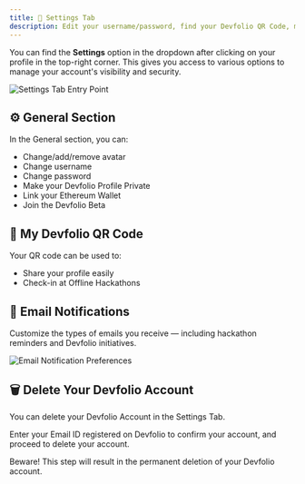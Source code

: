 ```yaml
---
title: 🔧 Settings Tab
description: Edit your username/password, find your Devfolio QR Code, make your profile private, delete your Devfolio Account 🔧
---
```


You can find the <strong>Settings</strong> option in the dropdown after clicking on your profile in the top-right corner. This gives you access to various options to manage your account's visibility and security.

<img src="/assets/image (3) (1) (1).png" alt="Settings Tab Entry Point" />

## ⚙️ General Section

In the General section, you can:

* Change/add/remove avatar
* Change username
* Change password
* Make your Devfolio Profile Private
* Link your Ethereum Wallet
* Join the Devfolio Beta


## 📱 My Devfolio QR Code

Your QR code can be used to:

- Share your profile easily
- Check-in at Offline Hackathons



## 📧 Email Notifications

Customize the types of emails you receive — including hackathon reminders and Devfolio initiatives.

<img src="/assets/image (1) (1) (1) (1) (1) (1) (1) (1).png" alt="Email Notification Preferences" />



## 🗑️ Delete Your Devfolio Account

You can delete your Devfolio Account in the Settings Tab.

Enter your Email ID registered on Devfolio to confirm your account, and proceed to delete your account.

<Callout type="warning">
Beware! This step will result in the permanent deletion of your Devfolio account.
</Callout>
